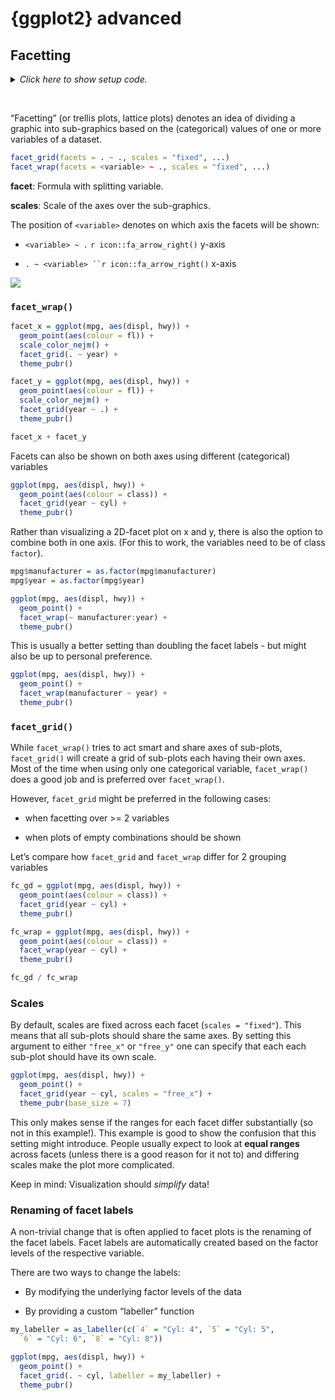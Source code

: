 # {ggplot2} advanced {#vis-adv}

## Facetting

<details><summary>*Click here to show setup code.*</summary>
```r
library(tidyverse)
library(ggsci)
library(ggpubr)
library(patchwork)
```
</details>

<br>

"Facetting" (or trellis plots, lattice plots) denotes an idea of dividing a graphic into sub-graphics based on the (categorical) values of one or more variables of a dataset.

```r
facet_grid(facets = . ~ ., scales = "fixed", ...)
facet_wrap(facets = <variable> ~ ., scales = "fixed", ...)
```

**facet**: Formula with splitting variable.

**scales**: Scale of the axes over the sub-graphics.

The position of `<variable>` denotes on which axis the facets will be shown:

- `<variable> ~ .` `r icon::fa_arrow_right()` y-axis

- `. ~ <variable> ``r icon::fa_arrow_right()` x-axis

![](img/facets.png)

### `facet_wrap()`

```r
facet_x = ggplot(mpg, aes(displ, hwy)) +
  geom_point(aes(colour = fl)) +
  scale_color_nejm() +
  facet_grid(. ~ year) +
  theme_pubr()

facet_y = ggplot(mpg, aes(displ, hwy)) +
  geom_point(aes(colour = fl)) +
  scale_color_nejm() +
  facet_grid(year ~ .) +
  theme_pubr()
```

```r
facet_x + facet_y
```

Facets can also be shown on both axes using different (categorical) variables

```r
ggplot(mpg, aes(displ, hwy)) +
  geom_point(aes(colour = class)) +
  facet_grid(year ~ cyl) +
  theme_pubr()
```

Rather than visualizing a 2D-facet plot on x and y, there is also the option to combine both in one axis.
(For this to work, the variables need to be of class `factor`).

```r
mpg$manufacturer = as.factor(mpg$manufacturer)
mpg$year = as.factor(mpg$year)
```

```r
ggplot(mpg, aes(displ, hwy)) +
  geom_point() +
  facet_wrap(~ manufacturer:year) +
  theme_pubr()
```

This is usually a better setting than doubling the facet labels - but might also be up to personal preference.

```r
ggplot(mpg, aes(displ, hwy)) +
  geom_point() +
  facet_wrap(manufacturer ~ year) +
  theme_pubr()
```

### `facet_grid()`

While `facet_wrap()` tries to act smart and share axes of sub-plots, `facet_grid()` will create a grid of sub-plots each having their own axes.
Most of the time when using only one categorical variable, `facet_wrap()` does a good job and is preferred over `facet_wrap()`.

However, `facet_grid` might be preferred in the following cases:

- when facetting over >= 2 variables

- when plots of empty combinations should be shown

Let's compare how `facet_grid` and `facet_wrap` differ for 2 grouping variables

```r
fc_gd = ggplot(mpg, aes(displ, hwy)) +
  geom_point(aes(colour = class)) +
  facet_grid(year ~ cyl) +
  theme_pubr()

fc_wrap = ggplot(mpg, aes(displ, hwy)) +
  geom_point(aes(colour = class)) +
  facet_wrap(year ~ cyl) +
  theme_pubr()

fc_gd / fc_wrap
```

### Scales

By default, scales are fixed across each facet (`scales = "fixed"`).
This means that all sub-plots should share the same axes.
By setting this argument to either `"free_x"` or `"free_y"` one can specify that each each sub-plot should have its own scale.

```r
ggplot(mpg, aes(displ, hwy)) +
  geom_point() +
  facet_grid(year ~ cyl, scales = "free_x") +
  theme_pubr(base_size = 7)
```

This only makes sense if the ranges for each facet differ substantially (so not in this example!).
This example is good to show the confusion that this setting might introduce.
People usually expect to look at **equal ranges** across facets (unless there is a good reason for it not to) and differing scales make the plot more complicated.

Keep in mind: Visualization should _simplify_ data!

### Renaming of facet labels

A non-trivial change that is often applied to facet plots is the renaming of the facet labels.
Facet labels are automatically created based on the factor levels of the respective variable.

There are two ways to change the labels:

- By modifying the underlying factor levels of the data

- By providing a custom "labeller" function

```r
my_labeller = as_labeller(c(`4` = "Cyl: 4", `5` = "Cyl: 5",
  `6` = "Cyl: 6", `8` = "Cyl: 8"))
```

```r
ggplot(mpg, aes(displ, hwy)) +
  geom_point() +
  facet_grid(. ~ cyl, labeller = my_labeller) +
  theme_pubr()
```
